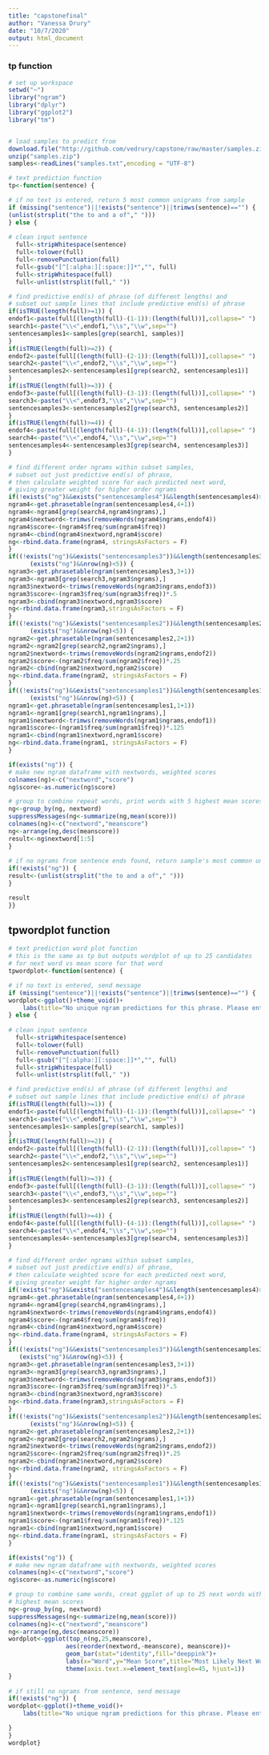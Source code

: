 ```yaml
---
title: "capstonefinal"
author: "Vanessa Drury"
date: "10/7/2020"
output: html_document
---
```


### tp function
```r
# set up workspace
setwd("~")
library("ngram")
library("dplyr")
library("ggplot2")
library("tm")


# load samples to predict from
download.file("http://github.com/vedrury/capstone/raw/master/samples.zip",destfile = "samples.zip")
unzip("samples.zip")
samples<-readLines("samples.txt",encoding = "UTF-8")

# text prediction function
tp<-function(sentence) {

# if no text is entered, return 5 most common unigrams from sample
if (missing("sentence")||!exists("sentence")||trimws(sentence)=="") {
(unlist(strsplit("the to and a of"," ")))
} else {
  
# clean input sentence
  full<-stripWhitespace(sentence)
  full<-tolower(full)
  full<-removePunctuation(full)
  full<-gsub("[^[:alpha:][:space:]]*","", full)
  full<-stripWhitespace(full)
  full<-unlist(strsplit(full," "))

# find predictive end(s) of phrase (of different lengths) and
# subset out sample lines that include predictive end(s) of phrase
if(isTRUE(length(full)>=1)) {
endof1<-paste(full[(length(full)-(1-1)):(length(full))],collapse=" ")
search1<-paste("\\<",endof1,"\\s","\\w",sep="")
sentencesamples1<-samples[grep(search1, samples)]
}
if(isTRUE(length(full)>=2)) {
endof2<-paste(full[(length(full)-(2-1)):(length(full))],collapse=" ")
search2<-paste("\\<",endof2,"\\s","\\w",sep="")
sentencesamples2<-sentencesamples1[grep(search2, sentencesamples1)]
}
if(isTRUE(length(full)>=3)) {
endof3<-paste(full[(length(full)-(3-1)):(length(full))],collapse=" ")
search3<-paste("\\<",endof3,"\\s","\\w",sep="")
sentencesamples3<-sentencesamples2[grep(search3, sentencesamples2)]
}
if(isTRUE(length(full)>=4)) {
endof4<-paste(full[(length(full)-(4-1)):(length(full))],collapse=" ")
search4<-paste("\\<",endof4,"\\s","\\w",sep="")
sentencesamples4<-sentencesamples3[grep(search4, sentencesamples3)]
}

# find different order ngrams within subset samples, 
# subset out just predictive end(s) of phrase,
# then calculate weighted score for each predicted next word,
# giving greater weight for higher order ngrams
if(!exists("ng")&&exists("sentencesamples4")&&length(sentencesamples4)>0) {
ngram4<-get.phrasetable(ngram(sentencesamples4,4+1))
ngram4<-ngram4[grep(search4,ngram4$ngrams),]
ngram4$nextword<-trimws(removeWords(ngram4$ngrams,endof4))
ngram4$score<-(ngram4$freq/sum(ngram4$freq))
ngram4<-cbind(ngram4$nextword,ngram4$score)
ng<-rbind.data.frame(ngram4, stringsAsFactors = F)
}
if((!exists("ng")&&exists("sentencesamples3"))&&length(sentencesamples3)>0||
      (exists("ng")&&nrow(ng)<5)) {
ngram3<-get.phrasetable(ngram(sentencesamples3,3+1))
ngram3<-ngram3[grep(search3,ngram3$ngrams),]
ngram3$nextword<-trimws(removeWords(ngram3$ngrams,endof3))
ngram3$score<-(ngram3$freq/sum(ngram3$freq))*.5
ngram3<-cbind(ngram3$nextword,ngram3$score)
ng<-rbind.data.frame(ngram3,stringsAsFactors = F)
}
if((!exists("ng")&&exists("sentencesamples2"))&&length(sentencesamples2)>0||
      (exists("ng")&&nrow(ng)<5)) {
ngram2<-get.phrasetable(ngram(sentencesamples2,2+1))
ngram2<-ngram2[grep(search2,ngram2$ngrams),]
ngram2$nextword<-trimws(removeWords(ngram2$ngrams,endof2))
ngram2$score<-(ngram2$freq/sum(ngram2$freq))*.25
ngram2<-cbind(ngram2$nextword,ngram2$score)
ng<-rbind.data.frame(ngram2, stringsAsFactors = F)
}
if((!exists("ng")&&exists("sentencesamples1"))&&length(sentencesamples1)>0||
      (exists("ng")&&nrow(ng)<5)) {
ngram1<-get.phrasetable(ngram(sentencesamples1,1+1))
ngram1<-ngram1[grep(search1,ngram1$ngrams),]
ngram1$nextword<-trimws(removeWords(ngram1$ngrams,endof1))
ngram1$score<-(ngram1$freq/sum(ngram1$freq))*.125
ngram1<-cbind(ngram1$nextword,ngram1$score)
ng<-rbind.data.frame(ngram1, stringsAsFactors = F)
}

if(exists("ng")) {
# make new ngram dataframe with nextwords, weighted scores
colnames(ng)<-c("nextword","score")
ng$score<-as.numeric(ng$score)

# group to combine repeat words, print words with 5 highest mean scores
ng<-group_by(ng, nextword)
suppressMessages(ng<-summarize(ng,mean(score)))
colnames(ng)<-c("nextword","meanscore")
ng<-arrange(ng,desc(meanscore))
result<-ng$nextword[1:5]
}
  
# if no ngrams from sentence ends found, return sample's most common unigrams  
if(!exists("ng")) {
result<-(unlist(strsplit("the to and a of"," ")))
}

result
}}
```

## tpwordplot function
```r
# text prediction word plot function
# this is the same as tp but outputs wordplot of up to 25 candidates 
# for next word vs mean score for that word
tpwordplot<-function(sentence) {

# if no text is entered, send message
if (missing("sentence")||!exists("sentence")||trimws(sentence)=="") {
wordplot<-ggplot()+theme_void()+
    labs(title="No unique ngram predictions for this phrase. Please enter new phrase.")
} else {
  
# clean input sentence
  full<-stripWhitespace(sentence)
  full<-tolower(full)
  full<-removePunctuation(full)
  full<-gsub("[^[:alpha:][:space:]]*","", full)
  full<-stripWhitespace(full)
  full<-unlist(strsplit(full," "))

# find predictive end(s) of phrase (of different lengths) and
# subset out sample lines that include predictive end(s) of phrase
if(isTRUE(length(full)>=1)) {
endof1<-paste(full[(length(full)-(1-1)):(length(full))],collapse=" ")
search1<-paste("\\<",endof1,"\\s","\\w",sep="")
sentencesamples1<-samples[grep(search1, samples)]
}
if(isTRUE(length(full)>=2)) {
endof2<-paste(full[(length(full)-(2-1)):(length(full))],collapse=" ")
search2<-paste("\\<",endof2,"\\s","\\w",sep="")
sentencesamples2<-sentencesamples1[grep(search2, sentencesamples1)]
}
if(isTRUE(length(full)>=3)) {
endof3<-paste(full[(length(full)-(3-1)):(length(full))],collapse=" ")
search3<-paste("\\<",endof3,"\\s","\\w",sep="")
sentencesamples3<-sentencesamples2[grep(search3, sentencesamples2)]
}
if(isTRUE(length(full)>=4)) {
endof4<-paste(full[(length(full)-(4-1)):(length(full))],collapse=" ")
search4<-paste("\\<",endof4,"\\s","\\w",sep="")
sentencesamples4<-sentencesamples3[grep(search4, sentencesamples3)]
}

# find different order ngrams within subset samples, 
# subset out just predictive end(s) of phrase,
# then calculate weighted score for each predicted next word,
# giving greater weight for higher order ngrams
if(!exists("ng")&&exists("sentencesamples4")&&length(sentencesamples4)>0) {
ngram4<-get.phrasetable(ngram(sentencesamples4,4+1))
ngram4<-ngram4[grep(search4,ngram4$ngrams),]
ngram4$nextword<-trimws(removeWords(ngram4$ngrams,endof4))
ngram4$score<-(ngram4$freq/sum(ngram4$freq))
ngram4<-cbind(ngram4$nextword,ngram4$score)
ng<-rbind.data.frame(ngram4, stringsAsFactors = F)
}
if((!exists("ng")&&exists("sentencesamples3"))&&length(sentencesamples3)>0||
   (exists("ng")&&nrow(ng)<5)) {
ngram3<-get.phrasetable(ngram(sentencesamples3,3+1))
ngram3<-ngram3[grep(search3,ngram3$ngrams),]
ngram3$nextword<-trimws(removeWords(ngram3$ngrams,endof3))
ngram3$score<-(ngram3$freq/sum(ngram3$freq))*.5
ngram3<-cbind(ngram3$nextword,ngram3$score)
ng<-rbind.data.frame(ngram3,stringsAsFactors = F)
}
if((!exists("ng")&&exists("sentencesamples2"))&&length(sentencesamples2)>0||
      (exists("ng")&&nrow(ng)<5)) {
ngram2<-get.phrasetable(ngram(sentencesamples2,2+1))
ngram2<-ngram2[grep(search2,ngram2$ngrams),]
ngram2$nextword<-trimws(removeWords(ngram2$ngrams,endof2))
ngram2$score<-(ngram2$freq/sum(ngram2$freq))*.25
ngram2<-cbind(ngram2$nextword,ngram2$score)
ng<-rbind.data.frame(ngram2, stringsAsFactors = F)
}
if((!exists("ng")&&exists("sentencesamples1"))&&length(sentencesamples1)>0||
      (exists("ng")&&nrow(ng)<5)) {
ngram1<-get.phrasetable(ngram(sentencesamples1,1+1))
ngram1<-ngram1[grep(search1,ngram1$ngrams),]
ngram1$nextword<-trimws(removeWords(ngram1$ngrams,endof1))
ngram1$score<-(ngram1$freq/sum(ngram1$freq))*.125
ngram1<-cbind(ngram1$nextword,ngram1$score)
ng<-rbind.data.frame(ngram1, stringsAsFactors = F)
}

if(exists("ng")) {
# make new ngram dataframe with nextwords, weighted scores
colnames(ng)<-c("nextword","score")
ng$score<-as.numeric(ng$score)

# group to combine same words, creat ggplot of up to 25 next words with
# highest mean scores
ng<-group_by(ng, nextword)
suppressMessages(ng<-summarize(ng,mean(score)))
colnames(ng)<-c("nextword","meanscore")
ng<-arrange(ng,desc(meanscore))
wordplot<-ggplot(top_n(ng,25,meanscore),
                aes(reorder(nextword,-meanscore), meanscore))+
                geom_bar(stat="identity",fill="deeppink")+
                labs(x="Word",y="Mean Score",title="Most Likely Next Words For This Sentence")+
                theme(axis.text.x=element_text(angle=45, hjust=1))
}
  
# if still no ngrams from sentence, send message
if(!exists("ng")) {
wordplot<-ggplot()+theme_void()+
    labs(title="No unique ngram predictions for this phrase. Please enter new phrase.")

}
}
wordplot}
```